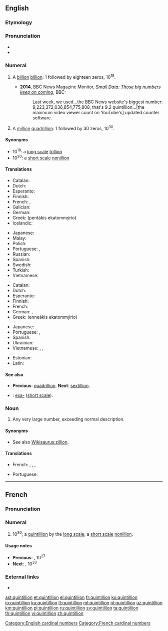 {{also|Quintillion}}
==English==

===Etymology===
{{confix|quint|gloss1=five|illion|lang=en}}

===Pronunciation===
* {{audio|en-us-quintillion.ogg|Audio (US)|lang=en}}
* {{rhymes|ɪljən|lang=en}}

===Numeral===
{{head|en|numeral}}

# {{lb|en|US|modern British & Australian, [[w:Long and short scales|short scale]]}} A [[billion]] [[billion]]: 1 followed by eighteen zeros, 10<sup>18</sup>.
#* '''2014''', BBC News Magazine Monitor, ''[http://www.bbc.co.uk/news/blogs-magazine-monitor-30327594 Small Data: Those big numbers keep on coming]'', BBC:
#*: Last week, we used...the BBC News website's biggest number: 9,223,372,036,854,775,808, that's 9.2 quintillion...[the maximum video viewer count on YouTube's] updated counter software.
# {{lb|en|dated|British & Australian, [[w:Long and short scales|long scale]]}} A [[million]] [[quadrillion]]: 1 followed by 30 zeros, 10<sup>30</sup>.

====Synonyms====
* 10<sup>18</sup>: a [[w:Long and short scales|long scale]] [[trillion]]
* 10<sup>30</sup>: a [[w:Long and short scales|short scale]] [[nonillion]]

====Translations====
{{trans-top|a billion billion, 10<sup>18</sup>}}
* Catalan: {{t+|ca|trilió}}
* Dutch: {{t+|nl|triljoen}}
* Esperanto: {{t|eo|triiliono}}
* Finnish: {{t+|fi|triljoona}}
* French: {{t+|fr|trillion|m}}, {{t+|fr|milliard de milliards|m}}
* Galician: {{t|gl|trillón}}
* German: {{t+|de|Trillion|f}}
* Greek: {{t+|el|πεντάκις εκατομμύριο|n}} (pentákis ekatommýrio)
* Icelandic: {{t|is|trilljón|f}}
{{trans-mid}}
* Japanese: {{t|ja|百京|tr=hyakkei}}
* Malay: {{t|ms|kuintilion}}
* Polish: {{t+|pl|trylion|m}}
* Portuguese: {{t+|pt|quintilhão|m}}, {{t|pt|quintilião|m}}
* Russian: {{t+|ru|квинтиллио́н|m}}
* Spanish: {{t+|es|trillón|m}}
* Swedish: {{t+|sv|triljon}}
* Turkish: {{t+|tr|kentilyon}}
* Vietnamese: {{t+check|vi|tỷ|alt=tỷ tỷ}} <!-- was "[[tỷ]] tỷ" - assumed inflected form or vocalised spelling; please verify if linking is acceptable. see [[User:Kephir/gadgets/xte#Translation_fixing]] -->
{{trans-bottom}}

{{trans-top|a million quadrillion, 10<sup>30</sup>}}
* Catalan: {{t+|ca|quintilió}}
* Dutch: {{t+|nl|quintiljoen}}
* Esperanto: {{t|eo|kviniliono}}
* Finnish: {{t+|fi|kvintiljoona}}
* French: {{t+|fr|quintillion|m}}
* German: {{t+|de|Quintillion|f}}, {{t|de|Quinquillion|f}}
* Greek: {{t|el|εννεάκις εκατομμύριο|n}} (enneákis ekatommýrio)
{{trans-mid}}
* Japanese: {{t|ja|百穣|tr=hyaku-jō}}
* Portuguese: {{t+|pt|nonilhão|m}}, {{t|pt|nonilião|m}}
* Spanish: {{t+|es|quintillón|m}}
* Ukrainian: {{t+|uk|квінтильйон|sc=Cyrl}}
* Vietnamese: {{qualifier|lit. "ten to the thirtieth power"}} {{t-check|vi|[[mười]] [[luỹ thừa]] [[ba mươi]]}} <!-- was "[[mười]] [[luỹ thừa]] [[ba mươi]]" - assumed sum-of-parts; if an idiom, remove the wikilinks to the individual words. see [[User:Kephir/gadgets/xte#Translation_fixing]] -->, {{t-check|vi|[[ngàn]] [[tỷ]] tỷ tỷ}} <!-- was "[[ngàn]] [[tỷ]] tỷ tỷ" - assumed sum-of-parts; if an idiom, remove the wikilinks to the individual words. see [[User:Kephir/gadgets/xte#Translation_fixing]] -->, {{t+check|vi|nghìn|alt=nghìn tỷ tỷ tỷ}} <!-- was "[[nghìn]] tỷ tỷ tỷ" - assumed inflected form or vocalised spelling; please verify if linking is acceptable. see [[User:Kephir/gadgets/xte#Translation_fixing]] -->
{{trans-bottom}}

{{checktrans-top}}
* Estonian: {{t-check|et|kvintiljon}}
* Latin: {{t-check|la|quintillio}}
{{checktrans-bottom}}

====See also====
* {{qualifier|short and long scale}} '''Previous''': [[quadrillion]]. '''Next''': [[sextillion]].
* {{lb|en|ISO prefix}}: [[exa-]] ([[w:Long and short scales|short scale]]).

===Noun===
{{en-noun}}

# {{lb|en|figuratively|slang}} Any very large number, exceeding normal description.

====Synonyms====
* See also [[Wikisaurus:zillion]].

====Translations====
{{trans-top|any very large number}}
* French: {{t+|fr|milliard|m}}, {{t+|fr|milliards|m-p}}, {{t+|fr|million|m}}, {{t+|fr|millions|m-p}}
{{trans-mid}}
* Portuguese: {{t+|pt|zilhão|m}}
{{trans-bottom}}

[[Category:English cardinal numbers]]

----

==French==

===Pronunciation===
{{IPA|[ kãn.ti'lion ]|lang=fr}}

===Numeral===
{{head|fr|numeral}}

# 10<sup>30</sup>; a [[quintillion]] by the [[w:Long and short scales|long scale]]; a [[w:Long and short scales|short scale]] [[nonillion]].

====Usage notes====
* '''Previous''': {{l|fr|quadrilliard}}, 10<sup>27</sup>
* '''Next''': {{l|fr|quintilliard}}, 10<sup>33</sup>

===External links===
* {{R:TLFi}}

[[Category:French cardinal numbers]]

[[ast:quintillion]]
[[et:quintillion]]
[[el:quintillion]]
[[fr:quintillion]]
[[ko:quintillion]]
[[io:quintillion]]
[[ku:quintillion]]
[[lt:quintillion]]
[[ml:quintillion]]
[[nl:quintillion]]
[[uz:quintillion]]
[[km:quintillion]]
[[pl:quintillion]]
[[ru:quintillion]]
[[sv:quintillion]]
[[ta:quintillion]]
[[th:quintillion]]
[[vi:quintillion]]
[[zh:quintillion]]
